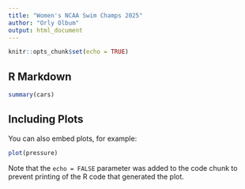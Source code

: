 ```yaml
---
title: "Women's NCAA Swim Champs 2025"
author: "Orly Olbum"
output: html_document
---
```


```r
knitr::opts_chunk$set(echo = TRUE)
```

## R Markdown



```r
summary(cars)
```

## Including Plots

You can also embed plots, for example:

```r
plot(pressure)
```

Note that the `echo = FALSE` parameter was added to the code chunk to prevent printing of the R code that generated the plot.
